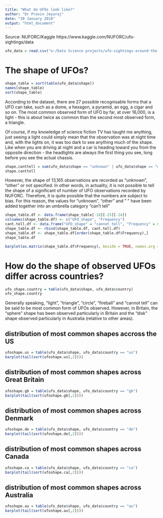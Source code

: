 ---
title: "What do UFOs look like?"
author: "Dr Pravin Jeyaraj"
date: "30 January 2018"
output: "html_document"
---

Source: NUFORC/Kaggle
https://www.kaggle.com/NUFORC/ufo-sightings/data

```{r}

ufo_data = read.csv("e:/Data Science projects/ufo-sightings-around-the-world/scrubbed.csv")

```

# The shape of UFOs?

```{r}

shape_table = sort(table(ufo_data$shape))
names(shape_table)
sort(shape_table)

```

According to the dataset, there are 27 possible recognisable forms that a UFO can take, such as a dome, a hexagon, a pyramid, an egg, a cigar and so on. The most common observed form of UFO by far, at over 16,000, is a light - this is about twice as common than the second most  observed form, a triangle.

Of course, if my knowledge of science fiction TV has taught me anything, just seeing a light could simply mean that the observation was at night time and, with the lights on, it was too dark to see anything much of the shape. Like when you are driving at night and a car is heading toward you from the opposite direction - the headlights are always the first thing you see, long before you see the actual chassis.

```{r}

shape.canttell = sum(ufo_data$shape == "unknown" | ufo_data$shape == "other" | ufo_data$shape == "")
shape.canttell

```


However, the shape of 13,165 observations are recorded as "unknown", "other" or not specified. In other words, in actuality, it is not possible to tell the shape of a significant of number of UFO observations recorded by NUFORC. Therefore, it is quite possible that the numbers are subject to bias. For this reason, the values for "unknown", "other" and " " have been added together into an umbrella category "can't tell"

```{r}


shape_table.df <- data.frame(shape_table[-18][-25][-24])
colnames(shape_table.df) <- c("UFO_shape", "Frequency")
cant.tell.df <- data.frame("UFO_shape" = "cannot tell", "Frequency" = shape.canttell)
shape_table.df <- rbind(shape_table.df, cant.tell.df)
shape_table.df <- shape_table.df[order(shape_table.df$Frequency),]
shape_table.df

barplot(as.matrix(shape_table.df$Frequency), beside = TRUE, names.arg = shape_table.df$UFO_shape, xlab = "UFO Shape", ylab = "Frequency")

```

# How do the shape of observed UFOs differ across countries?
 
```{r}

ufo_shape.country = table(ufo_data$shape, ufo_data$country)
ufo_shape.country

```

Generally speaking, "light", "triangle", "circle", "fireball" and "cannot tell" can be said to be most common form of UFOs observed. However, in Britain, the "sphere" shape has been observed particularly in Britain and the "disk" shape observed particularly in Australia (relative to other areas).

## distribution of most common shapes accross the US

```{r}

ufoshape.us = table(ufo_data$shape, ufo_data$country == "us")
barplot(tail(sort(ufoshape.us[,2])))

```

## distribution of most common shapes across Great Britain 

```{r}

ufoshape.gb = table(ufo_data$shape, ufo_data$country == "gb")
barplot(tail(sort(ufoshape.gb[,2])))

```

## distribution of most common shapes across Denmark 

```{r}

ufoshape.de = table(ufo_data$shape, ufo_data$country == "de")
barplot(tail(sort(ufoshape.de[,2])))

```

## distribution of most common shapes across Canada

```{r}

ufoshape.ca = table(ufo_data$shape, ufo_data$country == "ca")
barplot(tail(sort(ufoshape.ca[,2])))

```

## distribution of most common shapes across Australia

```{r}

ufoshape.au = table(ufo_data$shape, ufo_data$country == "au")
barplot(tail(sort(ufoshape.au[,2])))

```

